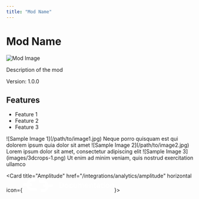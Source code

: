 ---
title: "Mod Name"
---

# Mod Name

<div style={{display: 'flex', justifyContent: 'space-between'}}>
  <div>
    <img src="/logo/docusaurus.png" alt="Mod Image" />
  </div>
  <div>
    <p>Description of the mod</p>
    <p>Version: 1.0.0</p>
  </div>
</div>

## Features

- Feature 1
- Feature 2
- Feature 3

<CardGroup>
  <Card title="First Card" icon="image">
    ![Sample Image 1](/path/to/image1.jpg)
    Neque porro quisquam est qui dolorem ipsum quia dolor sit amet
  </Card>
  <Card title="Second Card" icon="photo">
    ![Sample Image 2](/path/to/image2.jpg)
    Lorem ipsum dolor sit amet, consectetur adipiscing elit
  </Card>
  <Card title="Third Card" icon="picture">
    ![Sample Image 3](images/3dcrops-1.png)
    Ut enim ad minim veniam, quis nostrud exercitation ullamco
  </Card>
</CardGroup>

  <Card
    title="Amplitude"
    href="/integrations/analytics/amplitude"
    horizontal
    icon={<svg xmlns='http://www.w3.org/2000/svg' width='246' height='35' fill='none' viewBox='0 0 246 35'>
  <path fill='#fff' d='m44.436 3.507.94 6.819 10.817.02v.019c1.256.077 2.474.526 3.541 1.304 1.068.778 1.95 1.86 2.562 3.144h-4.222c-.749 0-1.466.359-1.995.998-.53.64-.827 1.507-.827 2.411 0 .904.297 1.772.827 2.41.529.64 1.246 1 1.995 1H62.9c-.453 1.695-1.338 3.187-2.538 4.276-1.199 1.09-2.654 1.724-4.17 1.817v.02l-7.29-.02.941 6.819 6.349.02c6.99 0 12.792-5.594 13.911-12.933l10.072-.019 2.821-6.819-13.228.02C68.094 8.299 62.65 3.527 56.193 3.527l-11.757-.02ZM25.156.45c-6.458 0-11.902 4.773-13.577 11.287H3.29L.467 18.555h10.777c1.12 7.34 6.922 12.932 13.912 12.932h14.108l-.941-6.818H25.156v-.02c-1.516-.093-2.972-.727-4.171-1.817-1.2-1.09-2.084-2.582-2.537-4.277h4.827c.748 0 1.466-.359 1.995-.998.53-.64.826-1.507.826-2.411 0-.904-.297-1.772-.826-2.41-.53-.64-1.247-1-1.995-1h-4.223c.613-1.284 1.495-2.366 2.562-3.143 1.067-.778 2.286-1.227 3.542-1.304v-.02h9.875L34.091.45h-8.935ZM104.364 24h-4.93V9.455h5.029c1.444 0 2.685.29 3.722.873a5.844 5.844 0 0 1 2.4 2.493c.559 1.084.838 2.382.838 3.892 0 1.515-.281 2.817-.845 3.906a5.843 5.843 0 0 1-2.422 2.507c-1.051.583-2.315.874-3.792.874Zm-2.294-2.28h2.166c1.013 0 1.858-.184 2.535-.554.677-.374 1.186-.93 1.527-1.669.341-.743.512-1.671.512-2.784 0-1.113-.171-2.036-.512-2.77-.341-.739-.845-1.29-1.513-1.655-.662-.369-1.486-.554-2.471-.554h-2.244v9.986Zm16.502 2.493c-1.066 0-1.989-.234-2.77-.703a4.776 4.776 0 0 1-1.818-1.967c-.426-.843-.64-1.828-.64-2.955s.214-2.114.64-2.962a4.767 4.767 0 0 1 1.818-1.974c.781-.469 1.704-.703 2.77-.703 1.065 0 1.988.234 2.77.703a4.719 4.719 0 0 1 1.811 1.974c.431.848.646 1.835.646 2.962 0 1.127-.215 2.112-.646 2.955a4.728 4.728 0 0 1-1.811 1.967c-.782.469-1.705.703-2.77.703Zm.014-2.06c.578 0 1.061-.158 1.449-.475.388-.322.677-.753.866-1.293.194-.54.291-1.141.291-1.804 0-.668-.097-1.271-.291-1.811-.189-.545-.478-.978-.866-1.3-.388-.322-.871-.483-1.449-.483-.592 0-1.084.161-1.477.483-.389.322-.68.755-.874 1.3a5.455 5.455 0 0 0-.284 1.811c0 .663.095 1.264.284 1.804.194.54.485.97.874 1.293.393.317.885.475 1.477.475Zm12.154 2.06c-1.089 0-2.024-.239-2.806-.717a4.798 4.798 0 0 1-1.797-1.982c-.416-.847-.625-1.823-.625-2.926 0-1.108.213-2.086.64-2.933.426-.852 1.027-1.515 1.804-1.989.781-.478 1.704-.717 2.769-.717.886 0 1.67.163 2.351.49a4.013 4.013 0 0 1 1.641 1.37c.407.588.639 1.274.696 2.06h-2.457a2.354 2.354 0 0 0-.711-1.314c-.369-.355-.864-.532-1.484-.532-.526 0-.987.142-1.385.426-.398.28-.708.682-.93 1.207-.218.526-.327 1.156-.327 1.89 0 .743.109 1.382.327 1.917.217.53.523.94.916 1.229.398.284.864.426 1.399.426.379 0 .717-.071 1.016-.213.303-.147.556-.358.76-.632.203-.275.343-.609.419-1.002h2.457c-.062.772-.289 1.456-.682 2.053a4.038 4.038 0 0 1-1.605 1.392c-.677.331-1.472.497-2.386.497Zm13.737-4.801V13.09h2.571V24h-2.493v-1.939h-.113a3.277 3.277 0 0 1-1.215 1.499c-.558.388-1.247.582-2.067.582-.714 0-1.347-.159-1.896-.476-.544-.322-.97-.788-1.278-1.399-.308-.616-.462-1.359-.462-2.23V13.09h2.571v6.548c0 .692.19 1.24.568 1.648.379.407.876.61 1.492.61.379 0 .746-.092 1.101-.276.355-.185.646-.46.873-.824.232-.37.348-.831.348-1.385ZM149.692 24V13.09h2.457v1.855h.128a2.897 2.897 0 0 1 1.13-1.463c.525-.356 1.153-.533 1.882-.533.738 0 1.361.18 1.868.54.511.355.871.84 1.079 1.456h.114a2.978 2.978 0 0 1 1.221-1.45c.578-.364 1.262-.546 2.053-.546 1.004 0 1.823.317 2.457.952.635.634.952 1.56.952 2.777V24h-2.578v-6.925c0-.677-.18-1.172-.54-1.484-.36-.317-.8-.476-1.321-.476-.62 0-1.105.194-1.456.582-.346.384-.518.884-.518 1.499V24h-2.522v-7.031c0-.564-.17-1.014-.511-1.35-.336-.336-.777-.504-1.321-.504a1.87 1.87 0 0 0-1.009.284 1.982 1.982 0 0 0-.724.789c-.18.336-.27.729-.27 1.178V24h-2.571Zm22.779.213c-1.094 0-2.038-.227-2.834-.682a4.614 4.614 0 0 1-1.825-1.946c-.426-.843-.639-1.835-.639-2.976 0-1.122.213-2.107.639-2.954.431-.852 1.032-1.515 1.804-1.989.772-.478 1.678-.717 2.72-.717.672 0 1.307.109 1.903.327a4.294 4.294 0 0 1 1.591.994c.464.45.829 1.023 1.094 1.719.265.69.398 1.515.398 2.471v.789h-8.942v-1.733h6.477a2.772 2.772 0 0 0-.319-1.314 2.33 2.33 0 0 0-.874-.917c-.369-.222-.8-.333-1.293-.333-.525 0-.987.127-1.385.383a2.652 2.652 0 0 0-.93.994 2.863 2.863 0 0 0-.334 1.343v1.513c0 .634.116 1.179.348 1.633.232.45.557.796.973 1.037.417.237.905.355 1.463.355.374 0 .713-.052 1.016-.156a2.24 2.24 0 0 0 .788-.476c.223-.208.391-.466.505-.774l2.4.27a3.738 3.738 0 0 1-.866 1.662c-.422.468-.961.833-1.62 1.093-.658.256-1.411.384-2.258.384Zm9.597-6.605V24h-2.571V13.09h2.457v1.855h.128a3.12 3.12 0 0 1 1.2-1.456c.554-.36 1.238-.54 2.053-.54.753 0 1.408.16 1.967.483a3.25 3.25 0 0 1 1.307 1.399c.312.61.466 1.352.462 2.223V24H186.5v-6.548c0-.73-.19-1.3-.569-1.712-.374-.412-.892-.618-1.555-.618-.45 0-.85.1-1.2.299a2.067 2.067 0 0 0-.817.845c-.194.369-.291.816-.291 1.342Zm15.064-4.518v1.99h-6.272v-1.99h6.272Zm-4.723-2.613h2.571V20.72c0 .345.052.61.156.795.109.18.251.303.426.37.175.066.369.099.583.099.161 0 .307-.012.44-.036a3.78 3.78 0 0 0 .312-.063l.434 2.01a5.937 5.937 0 0 1-.59.156c-.251.056-.559.09-.923.1-.644.018-1.224-.079-1.74-.292a2.708 2.708 0 0 1-1.229-1.009c-.298-.454-.445-1.022-.44-1.704V10.477Zm10.012 13.743c-.691 0-1.314-.123-1.868-.37a3.05 3.05 0 0 1-1.307-1.107c-.317-.488-.475-1.09-.475-1.804 0-.616.113-1.125.34-1.527.228-.402.538-.724.931-.966a4.7 4.7 0 0 1 1.328-.547c.497-.128 1.011-.22 1.541-.277a61.014 61.014 0 0 0 1.556-.177c.397-.057.686-.142.866-.256.185-.119.277-.3.277-.547v-.043c0-.535-.159-.949-.476-1.242-.317-.294-.774-.44-1.371-.44-.629 0-1.129.136-1.498.411-.365.275-.611.6-.739.973l-2.4-.34c.189-.664.502-1.218.937-1.663a4.07 4.07 0 0 1 1.598-1.008 6.114 6.114 0 0 1 2.088-.341c.526 0 1.049.061 1.57.184.521.124.997.327 1.427.611.431.28.777.66 1.037 1.144.266.483.398 1.086.398 1.81V24h-2.471v-1.499h-.086a3.133 3.133 0 0 1-.66.853c-.28.26-.632.47-1.058.632-.422.156-.917.234-1.485.234Zm.668-1.889c.516 0 .963-.102 1.342-.305.379-.209.67-.483.874-.824.208-.341.312-.713.312-1.115V18.8c-.08.066-.218.128-.412.185a5.792 5.792 0 0 1-.639.149c-.237.043-.471.08-.703.114l-.604.085a4.497 4.497 0 0 0-1.03.256 1.71 1.71 0 0 0-.717.497c-.175.208-.263.478-.263.81 0 .473.173.83.519 1.072.345.241.786.362 1.321.362Zm13.125-9.241v1.99h-6.272v-1.99h6.272Zm-4.723-2.613h2.571V20.72c0 .345.052.61.156.795.109.18.251.303.426.37.175.066.369.099.583.099.161 0 .307-.012.44-.036a3.78 3.78 0 0 0 .312-.063l.434 2.01a5.937 5.937 0 0 1-.59.156c-.251.056-.559.09-.923.1-.644.018-1.224-.079-1.74-.292a2.708 2.708 0 0 1-1.229-1.009c-.298-.454-.445-1.022-.44-1.704V10.477ZM218.364 24V13.09h2.571V24h-2.571Zm1.293-12.457a1.5 1.5 0 0 1-1.052-.405 1.306 1.306 0 0 1-.44-.987c0-.389.147-.718.44-.988a1.487 1.487 0 0 1 1.052-.412c.412 0 .762.138 1.051.412.293.27.44.6.44.988 0 .383-.147.712-.44.987-.289.27-.639.405-1.051.405Zm8.68 12.67c-1.065 0-1.988-.234-2.77-.703a4.776 4.776 0 0 1-1.818-1.967c-.426-.843-.639-1.828-.639-2.955s.213-2.114.639-2.962a4.767 4.767 0 0 1 1.818-1.974c.782-.469 1.705-.703 2.77-.703 1.066 0 1.989.234 2.77.703a4.719 4.719 0 0 1 1.811 1.974c.431.848.647 1.835.647 2.962 0 1.127-.216 2.112-.647 2.955a4.728 4.728 0 0 1-1.811 1.967c-.781.469-1.704.703-2.77.703Zm.015-2.06c.577 0 1.06-.158 1.448-.475.389-.322.677-.753.867-1.293.194-.54.291-1.141.291-1.804 0-.668-.097-1.271-.291-1.811-.19-.545-.478-.978-.867-1.3-.388-.322-.871-.483-1.448-.483-.592 0-1.085.161-1.478.483-.388.322-.679.755-.873 1.3-.19.54-.284 1.143-.284 1.811 0 .663.094 1.264.284 1.804.194.54.485.97.873 1.293.393.317.886.475 1.478.475Zm9.966-4.545V24h-2.571V13.09h2.457v1.855h.128a3.12 3.12 0 0 1 1.2-1.456c.554-.36 1.238-.54 2.053-.54.753 0 1.408.16 1.967.483a3.25 3.25 0 0 1 1.307 1.399c.312.61.466 1.352.462 2.223V24h-2.571v-6.548c0-.73-.19-1.3-.569-1.712-.374-.412-.892-.618-1.555-.618-.45 0-.85.1-1.2.299a2.067 2.067 0 0 0-.817.845c-.194.369-.291.816-.291 1.342Z'/>
</svg>}>
</Card>